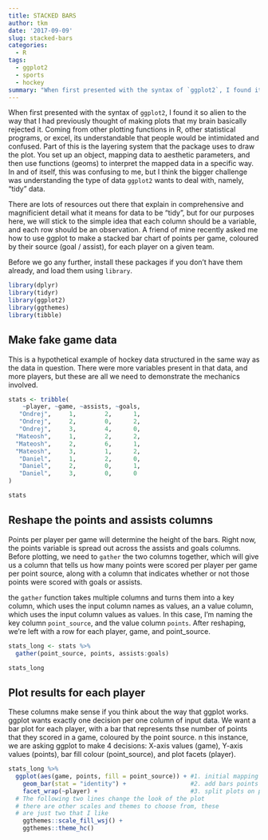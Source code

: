 ```yaml
---
title: STACKED BARS
author: tkm
date: '2017-09-09'
slug: stacked-bars
categories:
  - R
tags:
  - ggplot2
  - sports
  - hockey
summary: "When first presented with the syntax of `ggplot2`, I found it so alien to the way that I had previously thought of making plots that my brain basically rejected it. Coming from other plotting functions in R, other statistical programs, or excel, its understandable that people would be intimidated and confused."
---
```

When first presented with the syntax of `ggplot2`, I found it so alien to the way that I had previously thought of making plots that my brain basically rejected it. Coming from other plotting functions in R, other statistical programs, or excel, its understandable that people would be intimidated and confused. Part of this is the layering system that the package uses to draw the plot. You set up an object, mapping data to aesthetic parameters, and then use functions (geoms) to interpret the mapped data in a specific way. In and of itself, this was confusing to me, but I think the bigger challenge was understanding the type of data `ggplot2` wants to deal with, namely, "tidy" data. 

There are lots of resources out there that explain in comprehensive and magnificient detail what it means for data to be "tidy", but for our purposes here, we will stick to the simple idea that each column should be a variable, and each row should be an observation. A friend of mine recently asked me how to use ggplot to make a stacked bar chart of points per game, coloured by their source (goal / assist), for each player on a given team. 

Before we go any further, install these packages if you don't have them already, and load them using `library`.

```r
library(dplyr)
library(tidyr)
library(ggplot2)
library(ggthemes)
library(tibble)
```

## Make fake game data

This is a hypothetical example of hockey data structured in the same way as the data in question. There were more variables present in that data, and more players, but these are all we need to demonstrate the mechanics involved. 

```r
stats <- tribble(
    ~player, ~game, ~assists, ~goals,
   "Ondrej",     1,        2,      1,
   "Ondrej",     2,        0,      2,
   "Ondrej",     3,        4,      0,
  "Mateosh",     1,        2,      2,
  "Mateosh",     2,        6,      1,
  "Mateosh",     3,        1,      2,
   "Daniel",     1,        2,      0,
   "Daniel",     2,        0,      1,
   "Daniel",     3,        0,      0
)

stats
```

## Reshape the points and assists columns

Points per player per game will determine the height of the bars. Right now, the points variable is spread out across the assists and goals columns. Before plotting, we need to `gather` the two columns together, which will give us a column that tells us how many points were scored per player per game per point source, along with a column that indicates whether or not those points were scored with goals or assists. 

the `gather` function takes multiple columns and turns them into a key
column, which uses the input column names as values, an a value
column, which uses the input column values as values. In this case,
I'm naming the key column `point_source`, and the value column `points`.
After reshaping, we're left with a row for each player, game, and point_source.


```r
stats_long <- stats %>%
  gather(point_source, points, assists:goals)

stats_long
```

## Plot results for each player

These columns make sense if you think about the way that ggplot works.
ggplot wants exactly one decision per one column of input data. We want
a bar plot for each player, with a bar that represents thse number of points
that they scored in a game, coloured by the point source. n this instance,
we are asking ggplot to make 4 decisions: X-axis values (game), Y-axis values
(points), bar fill colour (point_source), and plot facets (player).

```r
stats_long %>%
  ggplot(aes(game, points, fill = point_source)) + #1. initial mapping
    geom_bar(stat = "identity") +                  #2. add bars points ~ game
    facet_wrap(~player) +                          #3. split plots on player
  # The following two lines change the look of the plot
  # there are other scales and themes to choose from, these
  # are just two that I like
    ggthemes::scale_fill_wsj() +
    ggthemes::theme_hc()
```




